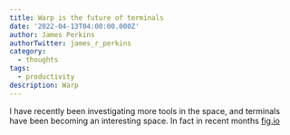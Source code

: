 ```yaml
---
title: Warp is the future of terminals
date: '2022-04-13T04:00:00.000Z'
author: James Perkins
authorTwitter: james_r_perkins
category:
  - thoughts
tags:
  - productivity
description: Warp
---
```


I have recently been investigating more tools in the space, and terminals have been becoming an interesting space. In fact in recent months [fig.io](fig.io)
